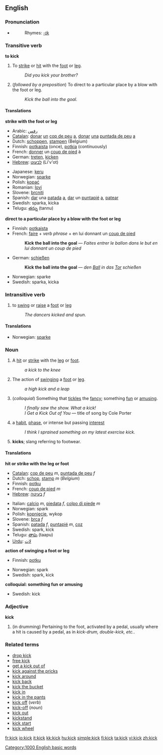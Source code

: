 ==English==

===Pronunciation===
{{IPA|/ˈkɪk/}}
*{{audio|en-us-kick.ogg|Audio (US)}}
*:Rhymes: [[Rhymes:English:-ɪk|-ɪk]]

===Transitive verb===
'''to kick''' 
{{en-verb|kick|kicks|kicked|kicking}}

#To [[strike]] or [[hit]] with the [[foot]] or [[leg]].
#:''Did you kick your brother?''
#(''followed by a preposition'') To direct to a particular place by a blow with the foot or leg.
#:''Kick the ball into the goal.''

====Translations====

'''strike with the foot or leg'''
{{top}}
*Arabic: [[رفس]]
*[[Catalan]]: [[donar]] [[un]] [[cop de peu]] [[a]], [[donar]] [[una]] [[puntada de peu]] [[a]]
*Dutch: [[schoppen]], [[stampen]] (Belgium)
*Finnish: [[potkaista]] (once), [[potkia]] (continuously)
*French: [[donner]] un [[coup de pied]] à
*German: [[treten]], [[kicken]]
*[[Hebrew]]: [[לבעוט]] (Li'v'ot)
{{mid}}
*Japanese: [[keru]]
*Norwegian: [[sparke]]
*Polish: [[kopać]]
*Romanian: [[lovi]]
*Slovene: [[brcniti]]
*Spanish: [[dar]] una [[patada]] [[a]], [[dar]] un [[puntapié]] [[a]], [[patear]]
*Swedish: sparka, kicka
*Telugu: [[తన్ను]] (tannu)
{{bottom}}

'''direct to a particular place by a blow with the foot or leg'''
<!--It is probably best to give examples here to illustrate how to translate this meaning-->
{{top}}
*Finnish: [[potkaista]]
*French: [[faire]] + ''verb phrase'' + en lui donnant un [[coup de pied]]
*:'''Kick the ball into the goal''' &mdash; ''Faites entrer le ballon dans le but en lui donnant un coup de pied''
*German: [[schießen]]
*:'''Kick the ball into the goal''' &mdash; ''den [[Ball]] in das [[Tor]] schießen''
{{mid}}
*Norwegian: sparke
*Swedish: sparka, kicka
{{bottom}}

===Intransitive verb===
# to [[swing]] or [[raise]] a [[foot]] or [[leg]]
#: ''The dancers kicked and spun.''

====Translations====
*Norwegian: [[sparke]]

===Noun===
# A [[hit]] or [[strike]] with the [[leg]] or [[foot]].
#: ''a kick to the knee''
# The action of [[swing]]ing a [[foot]] or [[leg]].
#: ''a high kick and a leap''
#(''colloquial'') Something that [[tickle]]s the [[fancy]]; something [[fun]] or [[amusing]].
#:''I finally saw the show. What a kick!''
#:''I Get a Kick Out of You'' &mdash; title of song by Cole Porter
#a [[habit]], [[phase]], or intense but passing [[interest]]
#:''I think I sprained something on my latest exercise kick.''
#'''kicks'''; slang referring to footwear.

====Translations====

'''hit or strike with the leg or foot'''
{{top}}
*[[Catalan]]: [[cop de peu]] ''m'', [[puntada de peu]] ''f''
*Dutch: [[schop]], [[stamp]] ''m'' (''Belgium'')
*Finnish: [[potku]]
*French: [[coup de pied]] ''m''
*[[Hebrew]]: [[בעיטה]] ''f''
{{mid}}
*Italian: [[calcio]] ''m'', [[piedata]] ''f'', [[colpo di piede]] ''m''
*Norwegian: spark
*Polish: [[kopnięcie]], wykop
*Slovene: [[brca]] ''f''
*Spanish: [[patada]] ''f'', [[puntapié]] ''m'', [[coz]] {{f}}
*Swedish: spark, kick
*Telugu: [[తాపు]] (taapu)
*[[Urdu]]: [[لات]]
{{bottom}}

'''action of swinging a foot or leg'''
{{top}}
*Finnish: [[potku]]
{{mid}}
*Norwegian: spark
*Swedish: spark, kick
{{bottom}}

'''colloquial: something fun or amusing'''
{{top}}
*Swedish: kick
{{mid}}
{{bottom}}

===Adjective===
'''kick'''
# (in drumming) Pertaining to the foot, activated by a pedal, usually where a hit is caused by a pedal, as in ''kick-drum, double-kick, etc.''.

===Related terms===
*[[drop kick]]
*[[free kick]]
*[[get a kick out of]]
*[[kick against the pricks]]
*[[kick around]]
*[[kick back]]
*[[kick the bucket]]
*[[kick in]]
*[[kick in the pants]]
*[[kick off]] (''verb'')
*[[kick-off]] (''noun'')
*[[kick out]]
*[[kickstand]]
*[[kick start]]
*[[kick wheel]]

[[Category:1000 English basic words]]

[[fr:kick]]
[[io:kick]]
[[it:kick]]
[[kk:kick]]
[[hu:kick]]
[[simple:kick]]
[[fi:kick]]
[[ta:kick]]
[[vi:kick]]
[[zh:kick]]